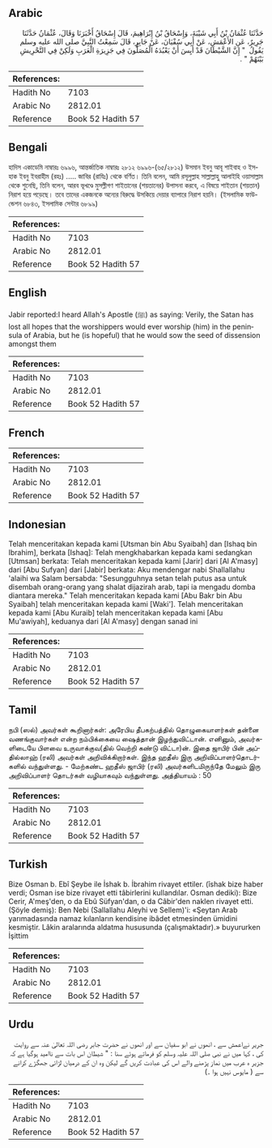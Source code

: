 ## Arabic


<div dir="rtl" lang="ar" style={{fontSize:'larger',backgroundColor:'#f8f9fa',padding:20}}>
حَدَّثَنَا عُثْمَانُ بْنُ أَبِي شَيْبَةَ، وَإِسْحَاقُ بْنُ إِبْرَاهِيمَ، قَالَ إِسْحَاقُ أَخْبَرَنَا وَقَالَ، عُثْمَانُ حَدَّثَنَا جَرِيرٌ، عَنِ الأَعْمَشِ، عَنْ أَبِي سُفْيَانَ، عَنْ جَابِرٍ، قَالَ سَمِعْتُ النَّبِيَّ صلى الله عليه وسلم يَقُولُ ‏ "‏ إِنَّ الشَّيْطَانَ قَدْ أَيِسَ أَنْ يَعْبُدَهُ الْمُصَلُّونَ فِي جَزِيرَةِ الْعَرَبِ وَلَكِنْ فِي التَّحْرِيشِ بَيْنَهُمْ ‏"‏ ‏.‏
</div>
<div style={{backgroundColor:'#f8f9fa',padding:20, marginBottom: 10}}><table> <thead> <tr> <th>References:</th> <th></th> </tr> </thead> <tbody><tr><td>Hadith No</td><td>7103</td></tr><tr><td>Arabic No</td><td>2812.01</td></tr><tr><td>Reference</td><td>Book 52 Hadith 57</td></tr></tbody></table></div>

## Bengali


<div dir="ltr" lang="bn" style={{fontSize:'larger',backgroundColor:'#f8f9fa',padding:20}}>
হাদিস একাডেমি নাম্বারঃ ৬৯৯৬, আন্তর্জাতিক নাম্বারঃ ২৮১২ ৬৯৯৬-(৬৫/২৮১২) উসমান ইবনু আবূ শাইবাহ ও ইসহাক ইবনু ইবরাহীম (রহঃ) ..... জাবির (রাযিঃ) থেকে বর্ণিত। তিনি বলেন, আমি রসূলুল্লাহ সাল্লাল্লাহু আলাইহি ওয়াসাল্লাম থেকে শুনেছি, তিনি বলেন, আরব ভূখণ্ডে মুসল্লীগণ শাইতানের (শয়তানের) উপাসনা করবে, এ বিষয়ে শাইতান (শয়তান) নিরাশ হয়ে পড়েছে। তবে তাদের একজনকে অন্যের বিরুদ্ধে উসকিয়ে দেয়ার ব্যাপারে নিরাশ হয়নি। (ইসলামিক ফাউন্ডেশন ৬৮৪৩, ইসলামিক সেন্টার ৬৮৯৯)
</div>
<div style={{backgroundColor:'#f8f9fa',padding:20, marginBottom: 10}}><table> <thead> <tr> <th>References:</th> <th></th> </tr> </thead> <tbody><tr><td>Hadith No</td><td>7103</td></tr><tr><td>Arabic No</td><td>2812.01</td></tr><tr><td>Reference</td><td>Book 52 Hadith 57</td></tr></tbody></table></div>

## English


<div dir="ltr" lang="en" style={{fontSize:'larger',backgroundColor:'#f8f9fa',padding:20}}>
Jabir reported:I heard Allah's Apostle (ﷺ) as saying: Verily, the Satan has lost all hopes that the worshippers would ever worship (him) in the peninsula of Arabia, but he (is hopeful) that he would sow the seed of dissension amongst them
</div>
<div style={{backgroundColor:'#f8f9fa',padding:20, marginBottom: 10}}><table> <thead> <tr> <th>References:</th> <th></th> </tr> </thead> <tbody><tr><td>Hadith No</td><td>7103</td></tr><tr><td>Arabic No</td><td>2812.01</td></tr><tr><td>Reference</td><td>Book 52 Hadith 57</td></tr></tbody></table></div>

## French


<div dir="ltr" lang="fr" style={{fontSize:'larger',backgroundColor:'#f8f9fa',padding:20}}>

</div>
<div style={{backgroundColor:'#f8f9fa',padding:20, marginBottom: 10}}><table> <thead> <tr> <th>References:</th> <th></th> </tr> </thead> <tbody><tr><td>Hadith No</td><td>7103</td></tr><tr><td>Arabic No</td><td>2812.01</td></tr><tr><td>Reference</td><td>Book 52 Hadith 57</td></tr></tbody></table></div>

## Indonesian


<div dir="ltr" lang="id" style={{fontSize:'larger',backgroundColor:'#f8f9fa',padding:20}}>
Telah menceritakan kepada kami [Utsman bin Abu Syaibah] dan [Ishaq bin Ibrahim], berkata [Ishaq]: Telah mengkhabarkan kepada kami sedangkan [Utmsan] berkata: Telah menceritakan kepada kami [Jarir] dari [Al A'masy] dari [Abu Sufyan] dari [Jabir] berkata: Aku mendengar nabi Shallallahu 'alaihi wa Salam bersabda: "Sesungguhnya setan telah putus asa untuk disembah orang-orang yang shalat dijazirah arab, tapi ia mengadu domba diantara mereka." Telah menceritakan kepada kami [Abu Bakr bin Abu Syaibah] telah menceritakan kepada kami [Waki']. Telah menceritakan kepada kami [Abu Kuraib] telah menceritakan kepada kami [Abu Mu'awiyah], keduanya dari [Al A'masy] dengan sanad ini
</div>
<div style={{backgroundColor:'#f8f9fa',padding:20, marginBottom: 10}}><table> <thead> <tr> <th>References:</th> <th></th> </tr> </thead> <tbody><tr><td>Hadith No</td><td>7103</td></tr><tr><td>Arabic No</td><td>2812.01</td></tr><tr><td>Reference</td><td>Book 52 Hadith 57</td></tr></tbody></table></div>

## Tamil


<div dir="ltr" lang="ta" style={{fontSize:'larger',backgroundColor:'#f8f9fa',padding:20}}>
நபி (ஸல்) அவர்கள் கூறினார்கள்: அரேபிய தீபகற்பத்தில் தொழுகையாளர்கள் தன்னை வணங்குவார்கள் என்ற நம்பிக்கையை ஷைத்தான் இழந்துவிட்டான். எனினும், அவர்களிடையே பிளவை உருவாக்குவ(தில் வெற்றி கண்டு விட்டா)ன். இதை ஜாபிர் பின் அப்தில்லாஹ் (ரலி) அவர்கள் அறிவிக்கிறார்கள். இந்த ஹதீஸ் இரு அறிவிப்பாளர்தொடர்களில் வந்துள்ளது. - மேற்கண்ட ஹதீஸ் ஜாபிர் (ரலி) அவர்களிடமிருந்தே மேலும் இரு அறிவிப்பாளர் தொடர்கள் வழியாகவும் வந்துள்ளது. அத்தியாயம் : 50
</div>
<div style={{backgroundColor:'#f8f9fa',padding:20, marginBottom: 10}}><table> <thead> <tr> <th>References:</th> <th></th> </tr> </thead> <tbody><tr><td>Hadith No</td><td>7103</td></tr><tr><td>Arabic No</td><td>2812.01</td></tr><tr><td>Reference</td><td>Book 52 Hadith 57</td></tr></tbody></table></div>

## Turkish


<div dir="ltr" lang="tr" style={{fontSize:'larger',backgroundColor:'#f8f9fa',padding:20}}>
Bize Osman b. Ebî Şeybe ile İshak b. İbrahim rivayet ettiler. (îshak bize haber verdi; Osman ise bize rivayet etti tâbirlerini kullandılar. Osman dediki): Bize Cerir, A'meş'den, o da Ebû Süfyan'dan, o da Câbir'den naklen rivayet etti. (Şöyle demiş): Ben Nebi (Sallallahu Aleyhi ve Sellem)'i: «Şeytan Arab yarımadasında namaz kılanların kendisine ibâdet etmesinden ümidini kesmiştir. Lâkin aralarında aldatma hususunda (çalışmaktadır).» buyururken İşittim
</div>
<div style={{backgroundColor:'#f8f9fa',padding:20, marginBottom: 10}}><table> <thead> <tr> <th>References:</th> <th></th> </tr> </thead> <tbody><tr><td>Hadith No</td><td>7103</td></tr><tr><td>Arabic No</td><td>2812.01</td></tr><tr><td>Reference</td><td>Book 52 Hadith 57</td></tr></tbody></table></div>

## Urdu


<div dir="rtl" lang="ur" style={{fontSize:'larger',backgroundColor:'#f8f9fa',padding:20}}>
جریر نےاعمش سے ، انھوں نے ابو سفیان سے اور انھوں نے حضرت جابر رضی اللہ تعالیٰ عنہ سے روایت کی ، کہا میں نے نبی صلی اللہ علیہ وسلم کو فرماتے ہوئے سنا : " شیطان اس بات سے ناامید ہوگیا ہے کہ جزیر ہ عرب میں نماز پڑھنے والے اس کی عبادت کریں گے لیکن وہ ان کے درمیان لڑائی جھگڑے کرانے سے ( مایوس نہیں ہوا ۔)
</div>
<div style={{backgroundColor:'#f8f9fa',padding:20, marginBottom: 10}}><table> <thead> <tr> <th>References:</th> <th></th> </tr> </thead> <tbody><tr><td>Hadith No</td><td>7103</td></tr><tr><td>Arabic No</td><td>2812.01</td></tr><tr><td>Reference</td><td>Book 52 Hadith 57</td></tr></tbody></table></div>